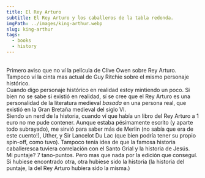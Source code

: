 ```yaml
---
title: El Rey Arturo
subtitle: El Rey Arturo y los caballeros de la tabla redonda.
imgPath: ../images/king-arthur.webp
slug: king-arthur
tags:
  - books
  - history
---
```

\
Primero aviso que no ví la película de Clive Owen sobre Rey Arturo. Tampoco ví la cinta mas actual de Guy Ritchie sobre el mismo personaje histórico.
<br />
Cuando digo personaje histórico en realidad estoy mintiendo un poco. Si bien no se sabe si existió en realidad, sí se cree que el Rey Arturo es una personalidad de la literatura medieval _basada_ en una persona real, que existió en la Gran Bretaña medieval del siglo VI.
<br />
Siendo un nerd de la historia, cuando ví que había un libro del Rey Arturo a 1 euro no me pude contener. Aunque estaba pésimamente escrito (y aparte todo subrayado), me sirvió para saber más de Merlin (no sabía que era de este cuento!), Uther, y Sir Lancelot Du Lac (que bien podría tener su propio spin-off, como tuvo). Tampoco tenía idea de que la famosa historia caballeresca tuviera correlación con el Santo Grial y la historia de Jesús.
<br />
Mi puntaje? 7 tano-puntos. Pero mas que nada por la edición que conseguí. Si hubiese encontrado otra, otra hubiese sido la historia (la historia del puntaje, la del Rey Arturo hubiera sido la misma.)
